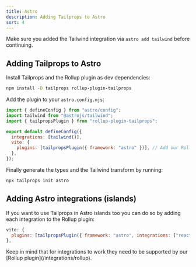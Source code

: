 ```yaml
---
title: Astro
description: Adding Tailprops to Astro
sort: 4
---
```


Make sure you added the Tailwind integration via `astro add tailwind` before continuing.

## Adding Tailprops to Astro

Install Tailprops and the Rollup plugin as dev dependencies:

```bash
npm install -D tailprops rollup-plugin-tailprops
```

Add the plugin to your `astro.config.mjs`:

```js
import { defineConfig } from "astro/config";
import tailwind from "@astrojs/tailwind";
import { tailpropsPlugin } from "rollup-plugin-tailprops";

export default defineConfig({
  integrations: [tailwind()],
  vite: {
    plugins: [tailpropsPlugin({ framework: "astro" })], // Add our Rollup plugin here
  },
});
```

Finally generate the types and the Tailwind transform by running:

```bash
npx tailprops init astro
```

## Adding Astro integrations (islands)

If you want to use Tailprops in Astro islands too you can do so by adding each integration to the Rollup plugin:

```js
vite: {
  plugins: [tailpropsPlugin({ framework: "astro", integrations: ["react", "preact"] })],
},
```

<Note kind="warning">
  Keep in mind that for integrations to work they need to be supported by our
  [Rollup plugin](/integrations/rollup).
</Note>
